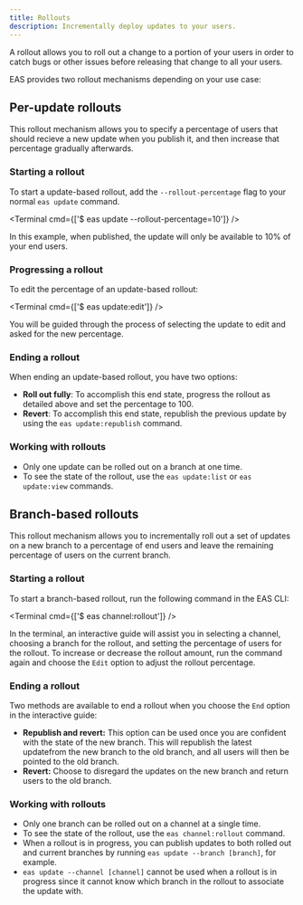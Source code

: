 ```yaml
---
title: Rollouts
description: Incrementally deploy updates to your users.
---
```



A rollout allows you to roll out a change to a portion of your users in order to catch bugs or other issues before releasing that change to all your users.

EAS provides two rollout mechanisms depending on your use case:

## Per-update rollouts

This rollout mechanism allows you to specify a percentage of users that should recieve a new update when you publish it, and then increase that percentage gradually afterwards.

<Collapsible summary="How to use">

### Starting a rollout

To start a update-based rollout, add the `--rollout-percentage` flag to your normal `eas update` command.

<Terminal cmd={['$ eas update --rollout-percentage=10']} />

In this example, when published, the update will only be available to 10% of your end users.

### Progressing a rollout

To edit the percentage of an update-based rollout:

<Terminal cmd={['$ eas update:edit']} />

You will be guided through the process of selecting the update to edit and asked for the new percentage.

### Ending a rollout

When ending an update-based rollout, you have two options:
- **Roll out fully**: To accomplish this end state, progress the rollout as detailed above and set the percentage to 100.
- **Revert**: To accomplish this end state, republish the previous update by using the `eas update:republish` command.

### Working with rollouts

- Only one update can be rolled out on a branch at one time.
- To see the state of the rollout, use the `eas update:list` or `eas update:view` commands.

</Collapsible>

## Branch-based rollouts

This rollout mechanism allows you to incrementally roll out a set of updates on a new branch to a percentage of end users and leave the remaining percentage of users on the current branch.

<Collapsible summary="How to use">

### Starting a rollout

To start a branch-based rollout, run the following command in the EAS CLI:

<Terminal cmd={['$ eas channel:rollout']} />

In the terminal, an interactive guide will assist you in selecting a channel, choosing a branch for the rollout, and setting the percentage of users for the rollout. To increase or decrease the rollout amount, run the command again and choose the `Edit` option to adjust the rollout percentage.

### Ending a rollout

Two methods are available to end a rollout when you choose the `End` option in the interactive guide:

- **Republish and revert:** This option can be used once you are confident with the state of the new branch. This will republish the latest updatefrom the new branch to the old branch, and all users will then be pointed to the old branch.
- **Revert:** Choose to disregard the updates on the new branch and return users to the old branch.

### Working with rollouts

- Only one branch can be rolled out on a channel at a single time.
- To see the state of the rollout, use the `eas channel:rollout` command.
- When a rollout is in progress, you can publish updates to both rolled out and current branches by running `eas update --branch [branch]`, for example.
- `eas update --channel [channel]` cannot be used when a rollout is in progress since it cannot know which branch in the rollout to associate the update with.

</Collapsible>
